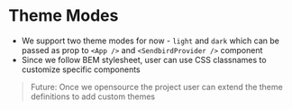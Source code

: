 
<Meta title="Docs|themes" />

# Theme Modes

* We support two theme modes for now - `light` and `dark` which can be passed as prop to `<App />` and `<SendbirdProvider />` component
* Since we follow BEM stylesheet, user can use CSS classnames to customize specific components

> Future: Once we opensource the project user can extend the theme definitions to add custom themes
